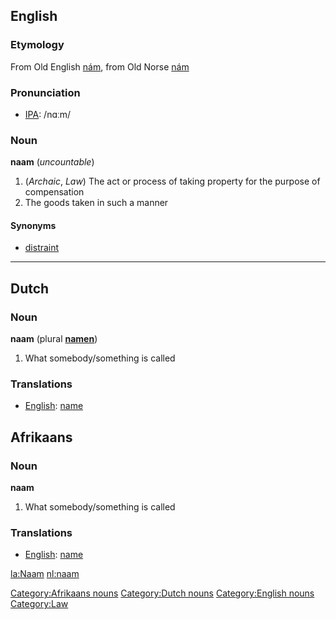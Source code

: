 ==English==
===Etymology===
From Old English [[nám]], from Old Norse [[nám]]

===Pronunciation===
* [[Wiktionary:Pronunciation_key|IPA]]: /nɑːm/

===Noun===
'''naam''' (''uncountable'')
# (''Archaic'', ''Law'') The act or process of taking property for the purpose of compensation
# The goods taken in such a manner

====Synonyms====
* [[distraint]]


----

==Dutch==
===Noun===
'''naam''' (plural '''[[namen]]''')
# What somebody/something is called

===Translations===
*[[English]]: [[name]]

==Afrikaans==
===Noun===
'''naam'''
# What somebody/something is called

===Translations===
*[[English]]: [[name]]

[[Category:Afrikaans nouns]][[Category:Dutch nouns]][[Category:English nouns]][[Category:Law]]

[[la:Naam]]
[[nl:naam]]